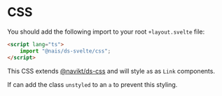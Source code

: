 # CSS

You should add the following import to your root `+layout.svelte` file:

```html
<script lang="ts">
	import "@nais/ds-svelte/css";
</script>
```

This CSS extends [@navikt/ds-css](https://github.com/navikt/aksel/tree/main/%40navikt/core/css) and will style `a`s as `Link` components.

If can add the class `unstyled` to an `a` to prevent this styling.
